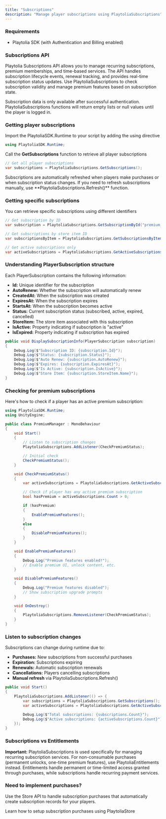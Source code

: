 ```yaml
---
title: "Subscriptions"
description: "Manage player subscriptions using PlaytoliaSubscriptions"
---
```


### Requirements

- Playtolia SDK (with Authentication and Billing enabled)

### Subscriptions API

Playtolia Subscriptions API allows you to manage recurring subscriptions, premium memberships, and time-based services. The API handles subscription lifecycle events, renewal tracking, and provides real-time subscription status updates. Use PlaytoliaSubscriptions to check subscription validity and manage premium features based on subscription state.

<Warning>
  Subscription data is only available after successful authentication. PlaytoliaSubscriptions functions will return empty lists or null values until the player is logged in.
</Warning>

### Getting player subscriptions

Import the PlaytoliaSDK.Runtime to your script by adding the using directive

```c# SubscriptionsController.cs
using PlaytoliaSDK.Runtime;
```

Call the **GetSubscriptions** function to retrieve all player subscriptions

```c# SubscriptionsController.cs
// Get all player subscriptions
var subscriptions = PlaytoliaSubscriptions.GetSubscriptions();
```

<Info>
  Subscriptions are automatically refreshed when players make purchases or when subscription status changes. If you need to refresh subscriptions manually, use **PlaytoliaSubscriptions.Refresh()** function.
</Info>

### Getting specific subscriptions

You can retrieve specific subscriptions using different identifiers

```c# SubscriptionsController.cs
// Get subscription by ID
var subscription = PlaytoliaSubscriptions.GetSubscriptionById("premium_monthly");

// Get subscriptions by store item ID
var subscriptionsByItem = PlaytoliaSubscriptions.GetSubscriptionsByItemId("premium_subscription");

// Get active subscriptions only
var activeSubscriptions = PlaytoliaSubscriptions.GetActiveSubscriptions();
```

### Understanding PlayerSubscription structure

Each PlayerSubscription contains the following information:

- **Id:** Unique identifier for the subscription
- **AutoRenew:** Whether the subscription will automatically renew
- **CreatedAt:** When the subscription was created
- **ExpiresAt:** When the subscription expires
- **StartsAt:** When the subscription becomes active
- **Status:** Current subscription status (subscribed, active, expired, cancelled)
- **StoreItem:** The store item associated with this subscription
- **IsActive:** Property indicating if subscription is "active"
- **IsExpired:** Property indicating if subscription has expired

```c# SubscriptionInfo.cs
public void DisplaySubscriptionInfo(PlayerSubscription subscription)
{
    Debug.Log($"Subscription ID: {subscription.Id}");
    Debug.Log($"Status: {subscription.Status}");
    Debug.Log($"Auto Renew: {subscription.AutoRenew}");
    Debug.Log($"Expires: {subscription.ExpiresAt}");
    Debug.Log($"Is Active: {subscription.IsActive}");
    Debug.Log($"Store Item: {subscription.StoreItem.Name}");
}
```

### Checking for premium subscriptions

Here's how to check if a player has an active premium subscription:

```c# PremiumManager.cs
using PlaytoliaSDK.Runtime;
using UnityEngine;

public class PremiumManager : MonoBehaviour
{
    void Start()
    {
        // Listen to subscription changes
        PlaytoliaSubscriptions.AddListener(CheckPremiumStatus);

        // Initial check
        CheckPremiumStatus();
    }

    void CheckPremiumStatus()
    {
        var activeSubscriptions = PlaytoliaSubscriptions.GetActiveSubscriptions();

        // Check if player has any active premium subscription
        bool hasPremium = activeSubscriptions.Count > 0;

        if (hasPremium)
        {
            EnablePremiumFeatures();
        }
        else
        {
            DisablePremiumFeatures();
        }
    }

    void EnablePremiumFeatures()
    {
        Debug.Log("Premium features enabled!");
        // Enable premium UI, unlock content, etc.
    }

    void DisablePremiumFeatures()
    {
        Debug.Log("Premium features disabled");
        // Show subscription upgrade prompts
    }

    void OnDestroy()
    {
        PlaytoliaSubscriptions.RemoveListener(CheckPremiumStatus);
    }
}
```

### Listen to subscription changes

Subscriptions can change during runtime due to:

- **Purchases:** New subscriptions from successful purchases
- **Expiration:** Subscriptions expiring
- **Renewals:** Automatic subscription renewals
- **Cancellations:** Players cancelling subscriptions
- **Manual refresh** via PlaytoliaSubscriptions.Refresh()

```c# SubscriptionTracker.cs
public void Start()
{
    PlaytoliaSubscriptions.AddListener(() => {
        var subscriptions = PlaytoliaSubscriptions.GetSubscriptions();
        var activeSubscriptions = PlaytoliaSubscriptions.GetActiveSubscriptions();

        Debug.Log($"Total subscriptions: {subscriptions.Count}");
        Debug.Log($"Active subscriptions: {activeSubscriptions.Count}");
    });
}
```

### Subscriptions vs Entitlements

**Important:** PlaytoliaSubscriptions is used specifically for managing recurring subscription services. For non-consumable purchases (permanent unlocks, one-time premium features), use PlaytoliaEntitlements instead. Entitlements handle permanent or time-limited access granted through purchases, while subscriptions handle recurring payment services.

### Need to implement purchases?

Use the Store API to handle subscription purchases that automatically create subscription records for your players.

<Card title="In-game Stores" icon="store" href="/for-unity/billing/in-game-stores">
  Learn how to setup subscription purchases using PlaytoliaStore
</Card>
